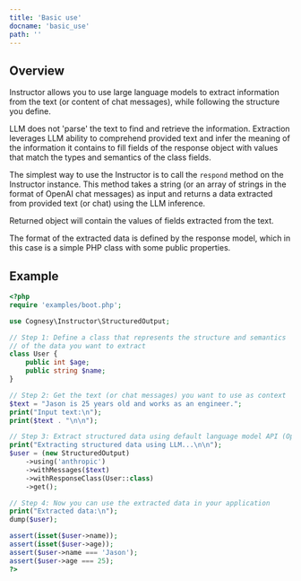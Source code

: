```yaml
---
title: 'Basic use'
docname: 'basic_use'
path: ''
---
```


## Overview

Instructor allows you to use large language models to extract information
from the text (or content of chat messages), while following the structure
you define.

LLM does not 'parse' the text to find and retrieve the information.
Extraction leverages LLM ability to comprehend provided text and infer
the meaning of the information it contains to fill fields of the
response object with values that match the types and semantics of the
class fields.

The simplest way to use the Instructor is to call the `respond` method
on the Instructor instance. This method takes a string (or an array of
strings in the format of OpenAI chat messages) as input and returns a
data extracted from provided text (or chat) using the LLM inference.

Returned object will contain the values of fields extracted from the text.

The format of the extracted data is defined by the response model, which
in this case is a simple PHP class with some public properties.

## Example

```php
<?php
require 'examples/boot.php';

use Cognesy\Instructor\StructuredOutput;

// Step 1: Define a class that represents the structure and semantics
// of the data you want to extract
class User {
    public int $age;
    public string $name;
}

// Step 2: Get the text (or chat messages) you want to use as context
$text = "Jason is 25 years old and works as an engineer.";
print("Input text:\n");
print($text . "\n\n");

// Step 3: Extract structured data using default language model API (OpenAI)
print("Extracting structured data using LLM...\n\n");
$user = (new StructuredOutput)
    ->using('anthropic')
    ->withMessages($text)
    ->withResponseClass(User::class)
    ->get();

// Step 4: Now you can use the extracted data in your application
print("Extracted data:\n");
dump($user);

assert(isset($user->name));
assert(isset($user->age));
assert($user->name === 'Jason');
assert($user->age === 25);
?>
```
